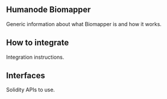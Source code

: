 
<Banner src={banner} />

## Humanode Biomapper

Generic information about what Biomapper is and how it works.

<Cards>
  <Card title="About" href="about" />
  <Card title="Contract Addresses" href="contract-addresses" />
  <Card title="User Flow" href="user-flow" />
  <Card title="Generations" href="generations" />
</Cards>

## How to integrate

Integration instructions.

<Cards>
  <Card title="Biomapper SDK" href="integration/biomapper-sdk" />
  <Card
    title="Official Biomapper HTTP API"
    href="integration/official-biomapper-http-api"
  />
  <Card title="Indexers" href="integration/indexers" />
  <Card title="Bridges" href="integration/bridges" />
</Cards>

## Interfaces

Solidity APIs to use.

<Cards>
  <Card
    title="Interfaces at Biomapper SDK Docs ↗"
    href="https://link.humanode.io/docs/biomapper-sdk"
    target="_blank"
  />
</Cards>
